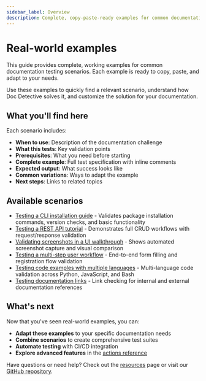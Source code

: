 ```yaml
---
sidebar_label: Overview
description: Complete, copy-paste-ready examples for common documentation testing scenarios
---
```


# Real-world examples

This guide provides complete, working examples for common documentation testing scenarios. Each example is ready to copy, paste, and adapt to your needs.

Use these examples to quickly find a relevant scenario, understand how Doc Detective solves it, and customize the solution for your documentation.

## What you'll find here

Each scenario includes:

- **When to use**: Description of the documentation challenge
- **What this tests**: Key validation points
- **Prerequisites**: What you need before starting
- **Complete example**: Full test specification with inline comments
- **Expected output**: What success looks like
- **Common variations**: Ways to adapt the example
- **Next steps**: Links to related topics

## Available scenarios

- [Testing a CLI installation guide](cli-installation) - Validates package installation commands, version checks, and basic functionality
- [Testing a REST API tutorial](rest-api) - Demonstrates full CRUD workflows with request/response validation
- [Validating screenshots in a UI walkthrough](ui-screenshots) - Shows automated screenshot capture and visual comparison
- [Testing a multi-step user workflow](user-workflow) - End-to-end form filling and registration flow validation
- [Testing code examples with multiple languages](code-examples) - Multi-language code validation across Python, JavaScript, and Bash
- [Testing documentation links](documentation-links) - Link checking for internal and external documentation references

## What's next

Now that you've seen real-world examples, you can:

- **Adapt these examples** to your specific documentation needs
- **Combine scenarios** to create comprehensive test suites
- **Automate testing** with CI/CD integration
- **Explore advanced features** in the [actions reference](/docs/category/actions)

Have questions or need help? Check out the [resources](/docs/get-started/resources) page or visit our [GitHub repository](https://github.com/doc-detective/doc-detective).
